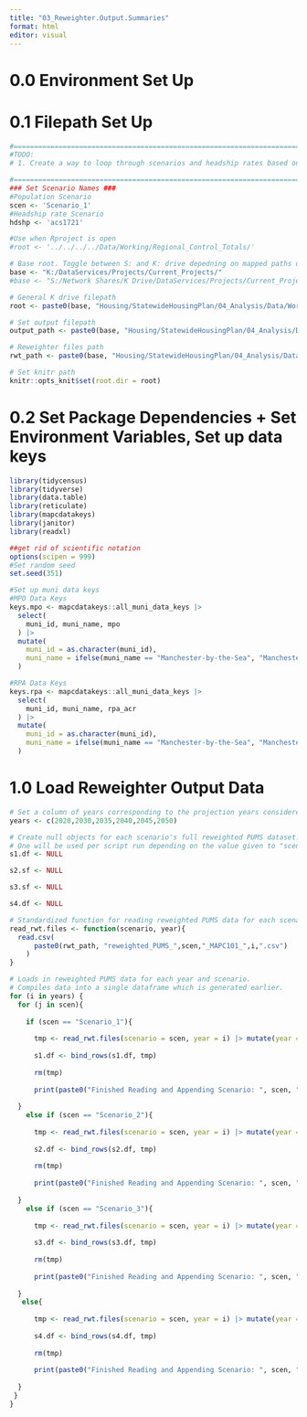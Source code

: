 ```yaml
---
title: "03_Reweighter.Output.Summaries"
format: html
editor: visual
---
```


# 0.0 Environment Set Up

# 0.1 Filepath Set Up

```r
#===============================================================================
#TODO: 
# 1. Create a way to loop through scenarios and headship rates based on a list

#===============================================================================
### Set Scenario Names ###
#Population Scenario
scen <- 'Scenario_1'
#Headship rate Scenario
hdshp <- 'acs1721'

#Use when Rproject is open
#root <- '../../../../Data/Working/Regional_Control_Totals/'

# Base root. Toggle between S: and K: drive depedning on mapped paths on your computer
base <- "K:/DataServices/Projects/Current_Projects/"
#base <- "S:/Network Shares/K Drive/DataServices/Projects/Current_Projects/"

# General K drive filepath
root <- paste0(base, "Housing/StatewideHousingPlan/04_Analysis/Data/Working/Regional_Control_Totals/")

# Set output filepath
output_path <- paste0(base, "Housing/StatewideHousingPlan/04_Analysis/Data/Working/Regional_Control_Totals/", scen, "/")

# Reweighter files path
rwt_path <- paste0(base, "Housing/StatewideHousingPlan/04_Analysis/Data/Working/Reweighter/", scen, "/Output_Files/")

# Set knitr path
knitr::opts_knit$set(root.dir = root)
```

# 0.2 Set Package Dependencies + Set Environment Variables, Set up data keys

```r
library(tidycensus)
library(tidyverse)
library(data.table)
library(reticulate)
library(mapcdatakeys)
library(janitor)
library(readxl)

##get rid of scientific notation
options(scipen = 999)
#Set random seed
set.seed(351)

#Set up muni data keys
#MPO Data Keys
keys.mpo <- mapcdatakeys::all_muni_data_keys |> 
  select(
    muni_id, muni_name, mpo
  ) |> 
  mutate(
    muni_id = as.character(muni_id),
    muni_name = ifelse(muni_name == "Manchester-by-the-Sea", "Manchester", muni_name)
  )

#RPA Data Keys
keys.rpa <- mapcdatakeys::all_muni_data_keys |> 
  select(
    muni_id, muni_name, rpa_acr
  ) |> 
  mutate(
    muni_id = as.character(muni_id),
    muni_name = ifelse(muni_name == "Manchester-by-the-Sea", "Manchester", muni_name)
  )
```

# 1.0 Load Reweighter Output Data

```r
# Set a column of years corresponding to the projection years considered
years <- c(2020,2030,2035,2040,2045,2050)

# Create null objects for each scenario's full reweighted PUMS dataset. 
# One will be used per script run depending on the value given to "scen" at the outset of the script.
s1.df <- NULL

s2.sf <- NULL

s3.sf <- NULL

s4.df <- NULL

# Standardized function for reading reweighted PUMS data for each scenario and projection year.
read_rwt.files <- function(scenario, year){
  read.csv(
      paste0(rwt_path, "reweighted_PUMS_",scen,"_MAPC101_",i,".csv")
    )
}

# Loads in reweighted PUMS data for each year and scenario.
# Compiles data into a single dataframe which is generated earlier.
for (i in years) {
  for (j in scen){
    
    if (scen == "Scenario_1"){
    
      tmp <- read_rwt.files(scenario = scen, year = i) |> mutate(year = i)
    
      s1.df <- bind_rows(s1.df, tmp)
    
      rm(tmp)
    
      print(paste0("Finished Reading and Appending Scenario: ", scen, " for Year: ", i))
  
  }
    else if (scen == "Scenario_2"){
    
      tmp <- read_rwt.files(scenario = scen, year = i) |> mutate(year = i)
    
      s2.df <- bind_rows(s2.df, tmp)
    
      rm(tmp)
    
      print(paste0("Finished Reading and Appending Scenario: ", scen, " for Year: ", i))
    
  }
    else if (scen == "Scenario_3"){
    
      tmp <- read_rwt.files(scenario = scen, year = i) |> mutate(year = i)
    
      s3.df <- bind_rows(s3.df, tmp)
    
      rm(tmp)
    
      print(paste0("Finished Reading and Appending Scenario: ", scen, " for Year: ", i))
    
  }
   else{
    
      tmp <- read_rwt.files(scenario = scen, year = i) |> mutate(year = i)
    
      s4.df <- bind_rows(s4.df, tmp)
    
      rm(tmp)
    
      print(paste0("Finished Reading and Appending Scenario: ", scen, " for Year: ", i))
    
  }
 }
}

```
